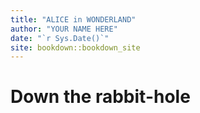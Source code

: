 ```yaml
---
title: "ALICE in WONDERLAND"
author: "YOUR NAME HERE"
date: "`r Sys.Date()`"
site: bookdown::bookdown_site
---
```


# Down the rabbit-hole

\begin{align*}
 & \begin{cases}
\overset{n}{\underset{i=1}{,}}X_{i}\overset{\text{IID}}{\sim}\mathrm{n}\left(\mu,\sigma\right)\\
\overline{X}=\dfrac{1}{n}\sum\limits _{i=1}^{n}X_{i}
\end{cases}\Rightarrow\begin{cases}
\mathrm{M}\left(\xi\right)=\mathrm{M}_{X_{i}}\left(\xi\right)=\mathrm{e}^{\left(\mu\xi+\frac{\sigma^{2}}{2}\xi^{2}\right)}\\
\mathrm{M}_{\overline{X}}\left(\xi\right)=\prod\limits _{i=1}^{n}\mathrm{M}\left(\dfrac{\xi}{n}\right)
\end{cases}\\
\Rightarrow & \mathrm{M}_{\overline{X}}\left(\xi\right)=\prod\limits _{i=1}^{n}\mathrm{M}\left(\dfrac{\xi}{n}\right)=\prod\limits _{i=1}^{n}\mathrm{e}^{\left(\mu\frac{\xi}{n}+\frac{\sigma^{2}}{2}\left(\frac{\xi}{n}\right)^{2}\right)}=\mathrm{e}^{n\left(\mu\frac{\xi}{n}+\frac{\sigma^{2}}{2}\left(\frac{\xi}{n}\right)^{2}\right)}=\mathrm{e}^{\left(\mu\xi+\frac{\sigma^{2}}{2}\frac{\xi^{2}}{n}\right)}=\mathrm{e}^{\left(\mu\xi+\frac{\left(\frac{\sigma}{\sqrt{n}}\right)^{2}}{2}\xi^{2}\right)}\\
\Rightarrow & \mathrm{M}_{\overline{X}}\left(\xi\right)=\mathrm{e}^{\left(\mu\xi+\frac{\left(\frac{\sigma}{\sqrt{n}}\right)^{2}}{2}\xi^{2}\right)}\Rightarrow\overline{X}\sim\mathrm{n}\left(\mu,\frac{\sigma}{\sqrt{n}}\right)
\end{align*}

